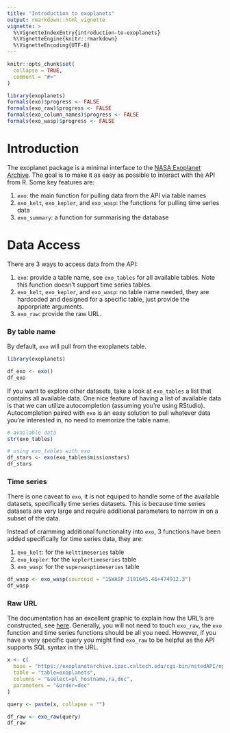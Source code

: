 ```yaml
---
title: "Introduction to exoplanets"
output: rmarkdown::html_vignette
vignette: >
  %\VignetteIndexEntry{introduction-to-exoplanets}
  %\VignetteEngine{knitr::rmarkdown}
  %\VignetteEncoding{UTF-8}
---
```


```r
knitr::opts_chunk$set(
  collapse = TRUE,
  comment = "#>"
)

library(exoplanets)
formals(exo)$progress <- FALSE
formals(exo_raw)$progress <- FALSE
formals(exo_column_names)$progress <- FALSE
formals(exo_wasp)$progress <- FALSE
```

# Introduction

The exoplanet package is a minimal interface to the [NASA Exoplanet Archive](https://exoplanetarchive.ipac.caltech.edu/index.html). The goal is to make it as easy as possible to interact with the API from R. Some key features are:

1. `exo`: the main function for pulling data from the API via table names
2. `exo_kelt`, `exo_kepler`, and `exo_wasp`: the functions for pulling time series data
3. `exo_summary`: a function for summarising the database

# Data Access

There are 3 ways to access data from the API:

1. `exo`: provide a table name, see `exo_tables` for all available tables. Note this function doesn't support time series tables.
2. `exo_kelt`, `exo_kepler`, and `exo_wasp`: no table name needed, they are hardcoded and designed for a specific table, just provide the apporpriate arguments.
3. `exo_raw`: provide the raw URL.

### By table name

By default, `exo` will pull from the exoplanets table.

```r
library(exoplanets)

df_exo <- exo()
df_exo
```

If you want to explore other datasets, take a look at `exo_tables` a list that contains all available data. One nice feature of having a list of available data is that we can utilize autocompletion (assuming you're using RStudio). Autocompletion paired with `exo` is an easy solution to pull whatever data you're interested in, no need to memorize the table name.

```r
# available data
str(exo_tables)

# using exo_tables with exo
df_stars <- exo(exo_tables$missionstars)
df_stars
```

### Time series

There is one caveat to `exo`, it is not equiped to handle some of the available datasets, specifically time series datasets. This is because time series datasets are very large and require additional parameters to narrow in on a subset of the data.

Instead of cramming additional functionality into `exo`, 3 functions have been added specifically for time series data, they are: 

1. `exo_kelt`: for the `kelttimeseries` table
2. `exo_kepler`: for the `keplertimeseries` table
3. `exo_wasp`: for the `superwasptimeseries` table

```r
df_wasp <- exo_wasp(sourceid = "1SWASP J191645.46+474912.3")
df_wasp
```

### Raw URL

The documentation has an excellent graphic to explain how the URL's are constructed, see [here](https://exoplanetarchive.ipac.caltech.edu/images/help/api_breakdown.jpg). Generally, you will not need to touch `exo_raw`, the `exo` function and time series functions should be all you need. However, if you have a very specific query you might find `exo_raw` to be helpful as the API supports SQL syntax in the URL.

```r
x <- c(
  base = "https://exoplanetarchive.ipac.caltech.edu/cgi-bin/nstedAPI/nph-nstedAPI?",
  table = "table=exoplanets",
  columns = "&select=pl_hostname,ra,dec",
  parameters = "&order=dec"
)

query <- paste(x, collapse = "")

df_raw <- exo_raw(query)
df_raw
```
